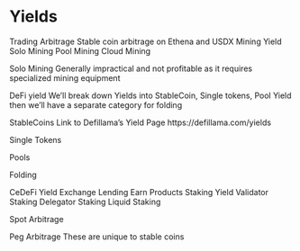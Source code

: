 # Yields
Trading
Arbitrage
Stable coin arbitrage on Ethena and USDX
Mining Yield
Solo Mining
Pool Mining
Cloud Mining

Solo Mining
Generally impractical and not profitable as it requires specialized mining equipment

DeFi yield
We'll break down Yields into StableCoin, Single tokens, Pool Yield then we'll have a separate category for folding

StableCoins
Link to Defillama's Yield Page https://defillama.com/yields


Single Tokens

Pools

Folding


CeDeFi Yield
Exchange Lending
Earn Products
Staking Yield
Validator Staking
Delegator Staking
Liquid Staking

Spot Arbitrage

Peg Arbitrage
These are unique to stable coins